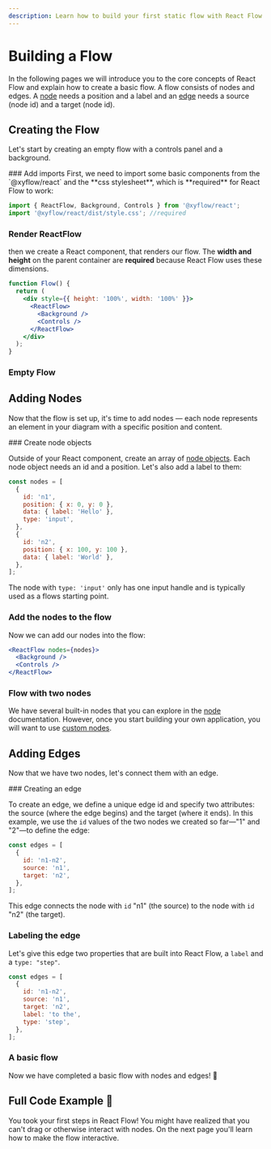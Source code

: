 ```yaml
---
description: Learn how to build your first static flow with React Flow.
---
```



# Building a Flow

In the following pages we will introduce you to the core concepts of React Flow and explain how to create a basic flow. A flow consists of nodes and edges. A [node](/api-reference/types/node) needs a position and a label and an [edge](/api-reference/types/edge) needs a source (node id) and a target (node id).

## Creating the Flow

Let's start by creating an empty flow with a controls panel and a background.

<Steps>
### Add imports
First, we need to import some basic components from the `@xyflow/react` and the **css stylesheet**, which is **required** for React Flow to work:

```jsx
import { ReactFlow, Background, Controls } from '@xyflow/react';
import '@xyflow/react/dist/style.css'; //required
```

### Render ReactFlow

then we create a React component, that renders our flow. The **width and height** on the parent container are **required** because React Flow uses these dimensions.

```jsx
function Flow() {
  return (
    <div style={{ height: '100%', width: '100%' }}>
      <ReactFlow>
        <Background />
        <Controls />
      </ReactFlow>
    </div>
  );
}
```

### Empty Flow

<RemoteCodeViewer
  editorHeight="20vh"
  showEditor={false}
  route="learn/getting-started-1"
  framework="react"
/>

</Steps>

## Adding Nodes

Now that the flow is set up, it's time to add nodes — each node represents an element in your diagram with a specific position and content.

<Steps> 
### Create node objects

Outside of your React component, create an array of [node objects](/api-reference/types/node). Each node object needs an id and a position. Let's also add a label to them:

```jsx
const nodes = [
  {
    id: 'n1',
    position: { x: 0, y: 0 },
    data: { label: 'Hello' },
    type: 'input',
  },
  {
    id: 'n2',
    position: { x: 100, y: 100 },
    data: { label: 'World' },
  },
];
```

The node with `type: 'input'` only has one input handle and is typically used as a flows starting point.

### Add the nodes to the flow

Now we can add our nodes into the flow:

```jsx
<ReactFlow nodes={nodes}>
  <Background />
  <Controls />
</ReactFlow>
```

### Flow with two nodes

<RemoteCodeViewer
  editorHeight="20vh"
  showEditor={false}
  route="learn/getting-started-3"
  framework="react"
/>
</Steps>

We have several built-in nodes that you can explore in the [node](/api-reference/types/node) documentation. However, once you start building your own application, you will want to use [custom nodes](learn/customization/custom-nodes).

## Adding Edges

Now that we have two nodes, let's connect them with an edge.

<Steps>
### Creating an edge

To create an edge, we define a unique edge id and specify two attributes: the source (where the edge begins) and the target (where it ends). In this example, we use the `id` values of the two nodes we created so far—"1" and "2"—to define the edge:

```js
const edges = [
  {
    id: 'n1-n2',
    source: 'n1',
    target: 'n2',
  },
];
```

This edge connects the node with `id` "n1" (the source) to the node with `id` "n2" (the target).

<RemoteCodeViewer
  showEditor={false}
  editorHeight="20vh"
  route="learn/getting-started-4"
  framework="react"
/>

### Labeling the edge

Let's give this edge two properties that are built into React Flow, a `label` and a `type: "step"`.

```jsx
const edges = [
  {
    id: 'n1-n2',
    source: 'n1',
    target: 'n2',
    label: 'to the',
    type: 'step',
  },
];
```

### A basic flow

Now we have completed a basic flow with nodes and edges! 🎉

<RemoteCodeViewer
  showEditor={false}
  editorHeight="20vh"
  route="learn/getting-started-5"
  framework="react"
/>

</Steps>

## Full Code Example 🏁

<RemoteCodeViewer
  orientation="horizontal"
  route="learn/getting-started-5"
  framework="react"
/>

You took your first steps in React Flow! You might have realized that you can't drag or otherwise interact with nodes. On the next page you'll learn how to make the flow interactive.
